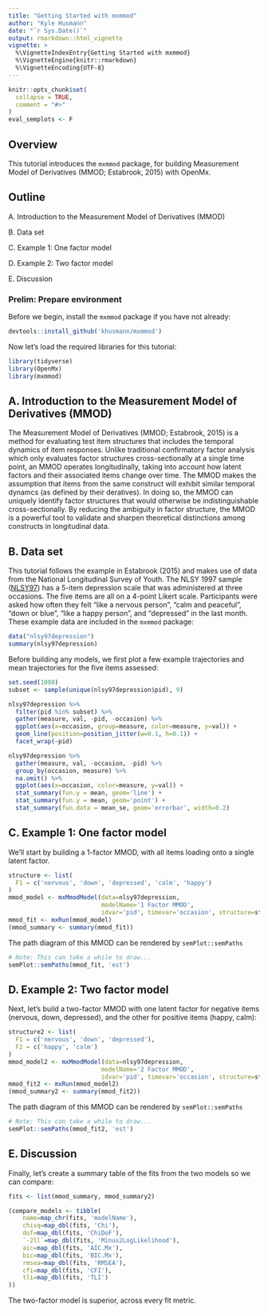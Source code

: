 ```yaml
---
title: "Getting Started with mxmmod"
author: "Kyle Husmann"
date: "`r Sys.Date()`"
output: rmarkdown::html_vignette
vignette: >
  %\VignetteIndexEntry{Getting Started with mxmmod}
  %\VignetteEngine{knitr::rmarkdown}
  %\VignetteEncoding{UTF-8}
---
```


```r
knitr::opts_chunk$set(
  collapse = TRUE,
  comment = "#>"
)
eval_semplots <- F
```

## Overview

This tutorial introduces the `mxmmod` package, for building Measurement Model of Derivatives (MMOD; Estabrook, 2015) with OpenMx.

## Outline

A. Introduction to the Measurement Model of Derivatives (MMOD)

B. Data set

C. Example 1: One factor model

D. Example 2: Two factor model

E. Discussion

### Prelim: Prepare environment

Before we begin, install the `mxmmod` package if you have not already:

```r
devtools::install_github('khusmann/mxmmod')
```

Now let's load the required libraries for this tutorial:

```r
library(tidyverse)
library(OpenMx)
library(mxmmod)
```

## A. Introduction to the Measurement Model of Derivatives (MMOD)

The Measurement Model of Derivatives  (MMOD; Estabrook, 2015) is a method for evaluating test item structures that includes the temporal dynamics of item responses.
Unlike traditional confirmatory factor analysis which only evaluates factor structures cross-sectionally at a single time point, an MMOD operates longitudinally, taking into account how latent factors and their associated items change over time.
The MMOD makes the assumption that items from the same construct will exhibit similar temporal dynamcs (as defined by their deratives).
In doing so, the MMOD can uniquely identify factor structures that would otherwise be indistinguishable cross-sectionally.
By reducing the ambiguity in factor structure, the MMOD is a powerful tool to validate and sharpen theoretical distinctions among constructs in longitudinal data.

## B. Data set

This tutorial follows the example in Estabrook (2015) and makes use of data from the National Longitudinal Survey of Youth.
The NLSY 1997 sample ([NLSY97](https://www.bls.gov/nls/nlsy97.htm)) has a 5-item depression scale that was administered at three occasions.
The five items are all on a 4-point Likert scale.
Participants were asked how often they felt "like a nervous person", "calm and peaceful", "down or blue", "like a happy person", and "depressed" in the last month. These  example data are included in the `mxmmod` package:

```r
data("nlsy97depression")
summary(nlsy97depression)
```

Before building any models, we first plot a few example trajectories and mean trajectories for the five items assessed:

```r
set.seed(1000)
subset <- sample(unique(nlsy97depression$pid), 9)

nlsy97depression %>%
  filter(pid %in% subset) %>%
  gather(measure, val, -pid, -occasion) %>%
  ggplot(aes(x=occasion, group=measure, color=measure, y=val)) +
  geom_line(position=position_jitter(w=0.1, h=0.1)) +
  facet_wrap(~pid)
```

```r
nlsy97depression %>%
  gather(measure, val, -occasion, -pid) %>%
  group_by(occasion, measure) %>%
  na.omit() %>%
  ggplot(aes(x=occasion, color=measure, y=val)) +
  stat_summary(fun.y = mean, geom='line') +
  stat_summary(fun.y = mean, geom='point') +
  stat_summary(fun.data = mean_se, geom='errorbar', width=0.2)
```

## C. Example 1: One factor model

We'll start by building a 1-factor MMOD, with all items loading onto a single latent factor.

```r
structure <- list(
  F1 = c('nervous', 'down', 'depressed', 'calm', 'happy')
)
mmod_model <- mxMmodModel(data=nlsy97depression,
                          modelName='1 Factor MMOD',
                          idvar='pid', timevar='occasion', structure=structure, fiml=F)
mmod_fit <- mxRun(mmod_model)
(mmod_summary <- summary(mmod_fit))
```

The path diagram of this MMOD can be rendered by `semPlot::semPaths`

```r
# Note: This can take a while to draw...
semPlot::semPaths(mmod_fit, 'est')
```


## D. Example 2: Two factor model

Next, let's build a two-factor MMOD with one latent factor for negative items (nervous, down, depressed), and the other for positive items (happy, calm):

```r
structure2 <- list(
  F1 = c('nervous', 'down', 'depressed'),
  F2 = c('happy', 'calm')
)
mmod_model2 <- mxMmodModel(data=nlsy97depression,
                          modelName='2 Factor MMOD',
                          idvar='pid', timevar='occasion', structure=structure2)
mmod_fit2 <- mxRun(mmod_model2)
(mmod_summary2 <- summary(mmod_fit2))
```

The path diagram of this MMOD can be rendered by `semPlot::semPaths`

```r
# Note: This can take a while to draw...
semPlot::semPaths(mmod_fit2, 'est')
```

## E. Discussion

Finally, let's create a summary table of the fits from the two models so we can compare:

```r
fits <- list(mmod_summary, mmod_summary2)

(compare_models <- tibble(
    name=map_chr(fits, 'modelName'),
    chisq=map_dbl(fits, 'Chi'),
    dof=map_dbl(fits, 'ChiDoF'),
    `-2ll`=map_dbl(fits, 'Minus2LogLikelihood'),
    aic=map_dbl(fits, 'AIC.Mx'),
    bic=map_dbl(fits, 'BIC.Mx'),
    rmsea=map_dbl(fits, 'RMSEA'),
    cfi=map_dbl(fits, 'CFI'),
    tli=map_dbl(fits, 'TLI')  
))
```

The two-factor model is superior, across every fit metric.
